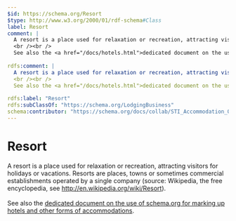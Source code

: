 ```yaml
---
$id: https://schema.org/Resort
$type: http://www.w3.org/2000/01/rdf-schema#Class
label: Resort
comment: |
  A resort is a place used for relaxation or recreation, attracting visitors for holidays or vacations. Resorts are places, towns or sometimes commercial establishments operated by a single company (source: Wikipedia, the free encyclopedia, see <a href="http://en.wikipedia.org/wiki/Resort">http://en.wikipedia.org/wiki/Resort</a>).
  <br /><br />
  See also the <a href="/docs/hotels.html">dedicated document on the use of schema.org for marking up hotels and other forms of accommodations</a>.
      
rdfs:comment: |
  A resort is a place used for relaxation or recreation, attracting visitors for holidays or vacations. Resorts are places, towns or sometimes commercial establishments operated by a single company (source: Wikipedia, the free encyclopedia, see <a href="http://en.wikipedia.org/wiki/Resort">http://en.wikipedia.org/wiki/Resort</a>).
  <br /><br />
  See also the <a href="/docs/hotels.html">dedicated document on the use of schema.org for marking up hotels and other forms of accommodations</a>.
      
rdfs:label: "Resort"
rdfs:subClassOf: "https://schema.org/LodgingBusiness"
schema:contributor: "https://schema.org/docs/collab/STI_Accommodation_Ontology"
---
```


# Resort

A resort is a place used for relaxation or recreation, attracting visitors for holidays or vacations. Resorts are places, towns or sometimes commercial establishments operated by a single company (source: Wikipedia, the free encyclopedia, see <a href="http://en.wikipedia.org/wiki/Resort">http://en.wikipedia.org/wiki/Resort</a>).
<br /><br />
See also the <a href="/docs/hotels.html">dedicated document on the use of schema.org for marking up hotels and other forms of accommodations</a>.
    

